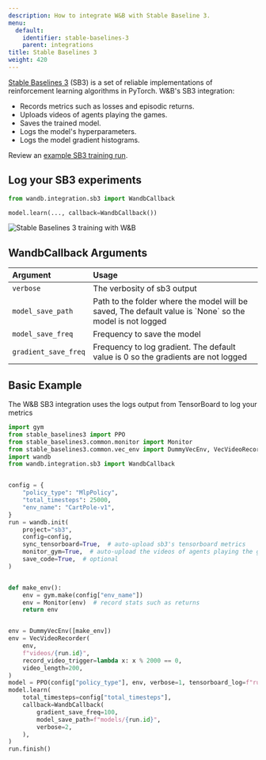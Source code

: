 ```yaml
---
description: How to integrate W&B with Stable Baseline 3.
menu:
  default:
    identifier: stable-baselines-3
    parent: integrations
title: Stable Baselines 3
weight: 420
---
```


[Stable Baselines 3](https://github.com/DLR-RM/stable-baselines3) \(SB3\) is a set of reliable implementations of reinforcement learning algorithms in PyTorch. W&B's SB3 integration: 

* Records metrics such as losses and episodic returns.
* Uploads videos of agents playing the games.
* Saves the trained model.
* Logs the model's hyperparameters.
* Logs the model gradient histograms.

Review an [example SB3 training run](https://wandb.ai/wandb/sb3/runs/1jyr6z10).

## Log your SB3 experiments

```python
from wandb.integration.sb3 import WandbCallback

model.learn(..., callback=WandbCallback())
```

<Frame>
    <img src="/images/integrations/stable_baselines_demo.gif" alt="Stable Baselines 3 training with W&B"  />
</Frame>

## WandbCallback Arguments

| Argument | Usage |
| :--- | :--- |
| `verbose` | The verbosity of sb3 output |
| `model_save_path` | Path to the folder where the model will be saved, The default value is \`None\` so the model is not logged |
| `model_save_freq` | Frequency to save the model |
| `gradient_save_freq` | Frequency to log gradient. The default value is 0 so the gradients are not logged |

## Basic Example

The W&B SB3 integration uses the logs output from TensorBoard to log your metrics 

```python
import gym
from stable_baselines3 import PPO
from stable_baselines3.common.monitor import Monitor
from stable_baselines3.common.vec_env import DummyVecEnv, VecVideoRecorder
import wandb
from wandb.integration.sb3 import WandbCallback


config = {
    "policy_type": "MlpPolicy",
    "total_timesteps": 25000,
    "env_name": "CartPole-v1",
}
run = wandb.init(
    project="sb3",
    config=config,
    sync_tensorboard=True,  # auto-upload sb3's tensorboard metrics
    monitor_gym=True,  # auto-upload the videos of agents playing the game
    save_code=True,  # optional
)


def make_env():
    env = gym.make(config["env_name"])
    env = Monitor(env)  # record stats such as returns
    return env


env = DummyVecEnv([make_env])
env = VecVideoRecorder(
    env,
    f"videos/{run.id}",
    record_video_trigger=lambda x: x % 2000 == 0,
    video_length=200,
)
model = PPO(config["policy_type"], env, verbose=1, tensorboard_log=f"runs/{run.id}")
model.learn(
    total_timesteps=config["total_timesteps"],
    callback=WandbCallback(
        gradient_save_freq=100,
        model_save_path=f"models/{run.id}",
        verbose=2,
    ),
)
run.finish()
```